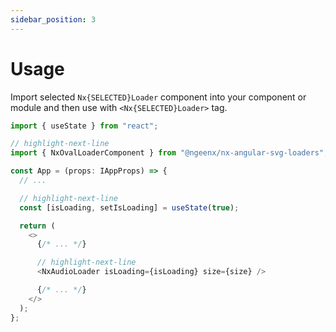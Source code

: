 ```yaml
---
sidebar_position: 3
---
```


# Usage

Import selected `Nx{SELECTED}Loader` component into your component or module and then use with `<Nx{SELECTED}Loader>` tag.

```js title="app.tsx"
import { useState } from "react";

// highlight-next-line
import { NxOvalLoaderComponent } from "@ngeenx/nx-angular-svg-loaders";

const App = (props: IAppProps) => {
  // ...

  // highlight-next-line
  const [isLoading, setIsLoading] = useState(true);

  return (
    <>
      {/* ... */}

      // highlight-next-line
      <NxAudioLoader isLoading={isLoading} size={size} />

      {/* ... */}
    </>
  );
};

```
